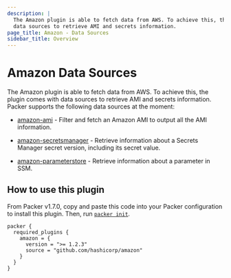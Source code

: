 ```yaml
---
description: |
  The Amazon plugin is able to fetch data from AWS. To achieve this, the plugin comes with
  data sources to retrieve AMI and secrets information.
page_title: Amazon - Data Sources
sidebar_title: Overview
---
```


# Amazon Data Sources

The Amazon plugin is able to fetch data from AWS. To achieve this, the plugin comes with data sources to retrieve AMI and secrets information.
Packer supports the following data sources at the moment:

- [amazon-ami](/packer/plugins/datasources/amazon/ami) - Filter and fetch an Amazon AMI to output all the AMI information.

- [amazon-secretsmanager](/packer/plugins/datasources/amazon/secretsmanager) - Retrieve information
about a Secrets Manager secret version, including its secret value.

- [amazon-parameterstore](/packer/plugins/datasources/amazon/parameterstore) - Retrieve information about a parameter in SSM.

## How to use this plugin

From Packer v1.7.0, copy and paste this code into your Packer configuration to install this plugin.
Then, run [`packer init`](/packer/docs/commands/init).

```hcl
packer {
  required_plugins {
    amazon = {
      version = ">= 1.2.3"
      source = "github.com/hashicorp/amazon"
    }
  }
}
```

